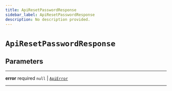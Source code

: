 ```yaml
---
title: ApiResetPasswordResponse
sidebar_label: ApiResetPasswordResponse
description: No description provided.
---
```


# `ApiResetPasswordResponse`

## Parameters

---

**error** <span className="optional-status">required</span> `null` | [`ApiError`](/reference/javascript/auth/types/api-error)

---
